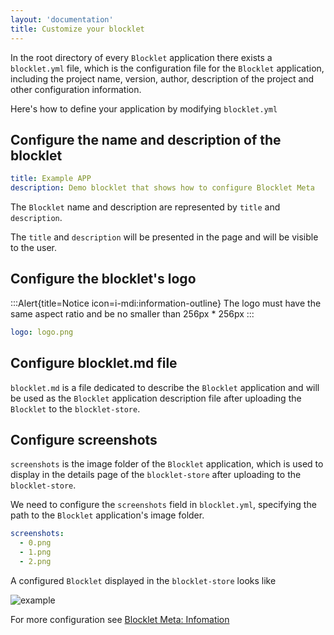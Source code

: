 ```yaml
---
layout: 'documentation'
title: Customize your blocklet
---
```


In the root directory of every `Blocklet` application there exists a `blocklet.yml` file, which is the configuration file for the `Blocklet` application, including the project name, version, author, description of the project and other configuration information.

Here's how to define your application by modifying `blocklet.yml`

## Configure the name  and description of the blocklet

```yaml
title: Example APP
description: Demo blocklet that shows how to configure Blocklet Meta
```

The `Blocklet` name and description are represented by `title` and `description`.

The `title` and `description` will be presented in the page and will be visible to the user.

## Configure the blocklet's logo

:::Alert{title=Notice icon=i-mdi:information-outline}
The logo must have the same aspect ratio and be no smaller than 256px \* 256px
:::

```yaml
logo: logo.png
```

## Configure blocklet.md file

`blocklet.md` is a file dedicated to describe the `Blocklet` application and will be used as the `Blocklet` application description file after uploading the `Blocklet` to the `blocklet-store`.

## Configure screenshots

`screenshots` is the image folder of the `Blocklet` application, which is used to display in the details page of the `blocklet-store` after uploading to the `blocklet-store`.

We need to configure the `screenshots` field in `blocklet.yml`, specifying the path to the `Blocklet` application's image folder.

```yaml
screenshots:
  - 0.png
  - 1.png
  - 2.png
```

A configured `Blocklet` displayed in the `blocklet-store` looks like

![example](./image/example.png)

For more configuration see [Blocklet Meta: Infomation](https://developer.blocklet.io/docs/zh/reference/blocklet-spec#infomation)
